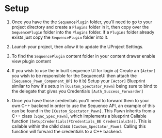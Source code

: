 # Setup

1) Once you have the the `SequencePlugin` folder, you'll need to go to your project directory and create a `Plugins` folder in it, then copy over the `SequencePlugin` folder into the `Plugins` folder. If a `Plugins` folder already exists just copy the `SequencePlugin` folder into it.

2) Launch your project, then allow it to update the UProject Settings.

3) To find the `SequencePlugin` content folder in your content drawer enable view plugin content

4) If you wish to use the in built sequence UI for login
    a) Create an `[Actor]` you wish to be responsible for the SequenceUI then attach the `[Sequence_Pawn_Component_BP]` to it
    b) Setup your `[Actor]` Blueprint similar to how it's setup in `[Custom_Spectator_Pawn]` being sure to bind to the delegate that gives you Credentials `[Auth_Success_Forwarder]`

5) Once you have those credentials you'll need to forward them to your own C++ backend in order to use the Sequence API, an example of this can be found in the `[Custom_Spectator_Pawn]`. This Pawn inherits from a C++ class `[Sqnc_Spec_Pawn]`, which implements a blueprint Callable function `[SetupCredentials(FCredentials_BE CredentialsIn)]`. This is callable within the child class `[Custom_Spectator_Pawn]`. Calling this function will forward the credentials to a C++ backend.
